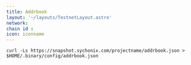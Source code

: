 ```yaml
---
title: Addrbook
layout: '~/layouts/TestnetLayout.astro'
network: 
chain id : 
icon: iconname
---
```


```
curl -Ls https://snapshot.sychonix.com/projectname/addrbook.json > $HOME/.binary/config/addrbook.json
```